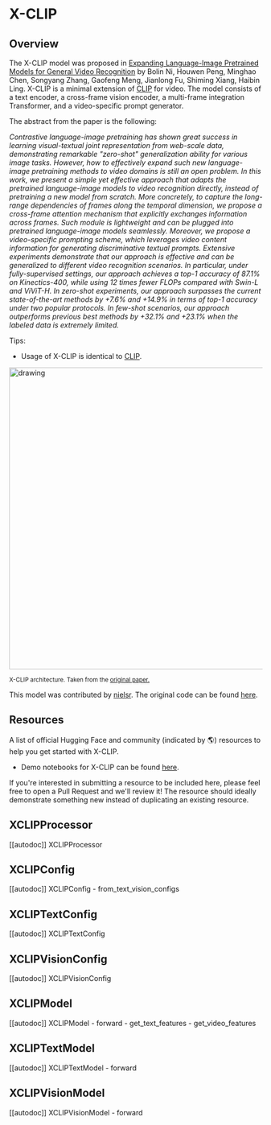 <!--Copyright 2022 The HuggingFace Team. All rights reserved.

Licensed under the Apache License, Version 2.0 (the "License"); you may not use this file except in compliance with
the License. You may obtain a copy of the License at

http://www.apache.org/licenses/LICENSE-2.0

Unless required by applicable law or agreed to in writing, software distributed under the License is distributed on
an "AS IS" BASIS, WITHOUT WARRANTIES OR CONDITIONS OF ANY KIND, either express or implied. See the License for the
specific language governing permissions and limitations under the License.
-->

# X-CLIP

## Overview

The X-CLIP model was proposed in [Expanding Language-Image Pretrained Models for General Video Recognition](https://arxiv.org/abs/2208.02816) by Bolin Ni, Houwen Peng, Minghao Chen, Songyang Zhang, Gaofeng Meng, Jianlong Fu, Shiming Xiang, Haibin Ling.
X-CLIP is a minimal extension of [CLIP](clip) for video. The model consists of a text encoder, a cross-frame vision encoder, a multi-frame integration Transformer, and a video-specific prompt generator.

The abstract from the paper is the following:

*Contrastive language-image pretraining has shown great success in learning visual-textual joint representation from web-scale data, demonstrating remarkable "zero-shot" generalization ability for various image tasks. However, how to effectively expand such new language-image pretraining methods to video domains is still an open problem. In this work, we present a simple yet effective approach that adapts the pretrained language-image models to video recognition directly, instead of pretraining a new model from scratch. More concretely, to capture the long-range dependencies of frames along the temporal dimension, we propose a cross-frame attention mechanism that explicitly exchanges information across frames. Such module is lightweight and can be plugged into pretrained language-image models seamlessly. Moreover, we propose a video-specific prompting scheme, which leverages video content information for generating discriminative textual prompts. Extensive experiments demonstrate that our approach is effective and can be generalized to different video recognition scenarios. In particular, under fully-supervised settings, our approach achieves a top-1 accuracy of 87.1% on Kinectics-400, while using 12 times fewer FLOPs compared with Swin-L and ViViT-H. In zero-shot experiments, our approach surpasses the current state-of-the-art methods by +7.6% and +14.9% in terms of top-1 accuracy under two popular protocols. In few-shot scenarios, our approach outperforms previous best methods by +32.1% and +23.1% when the labeled data is extremely limited.*

Tips:

- Usage of X-CLIP is identical to [CLIP](clip).

<img src="https://huggingface.co/datasets/huggingface/documentation-images/resolve/main/transformers/model_doc/xclip_architecture.png"
alt="drawing" width="600"/> 

<small> X-CLIP architecture. Taken from the <a href="https://arxiv.org/abs/2208.02816">original paper.</a> </small>

This model was contributed by [nielsr](https://huggingface.co/nielsr).
The original code can be found [here](https://github.com/microsoft/VideoX/tree/master/X-CLIP).

## Resources

A list of official Hugging Face and community (indicated by 🌎) resources to help you get started with X-CLIP.

- Demo notebooks for X-CLIP can be found [here](https://github.com/NielsRogge/Transformers-Tutorials/tree/master/X-CLIP).

If you're interested in submitting a resource to be included here, please feel free to open a Pull Request and we'll review it! The resource should ideally demonstrate something new instead of duplicating an existing resource.

## XCLIPProcessor

[[autodoc]] XCLIPProcessor

## XCLIPConfig

[[autodoc]] XCLIPConfig
    - from_text_vision_configs

## XCLIPTextConfig

[[autodoc]] XCLIPTextConfig

## XCLIPVisionConfig

[[autodoc]] XCLIPVisionConfig

## XCLIPModel

[[autodoc]] XCLIPModel
    - forward
    - get_text_features
    - get_video_features

## XCLIPTextModel

[[autodoc]] XCLIPTextModel
    - forward

## XCLIPVisionModel

[[autodoc]] XCLIPVisionModel
    - forward
